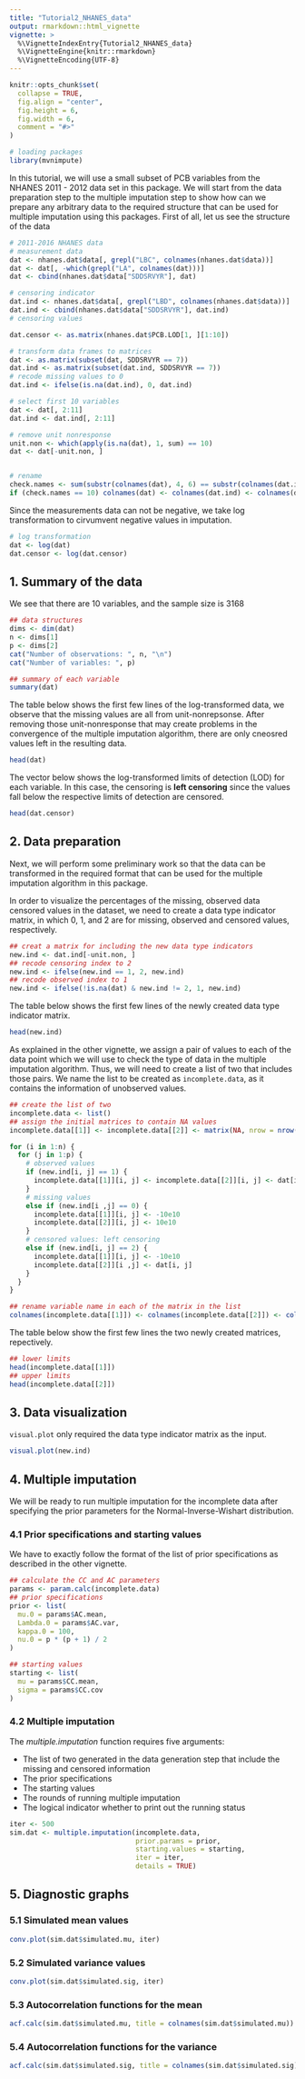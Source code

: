 ```yaml
---
title: "Tutorial2_NHANES_data"
output: rmarkdown::html_vignette
vignette: >
  %\VignetteIndexEntry{Tutorial2_NHANES_data}
  %\VignetteEngine{knitr::rmarkdown}
  %\VignetteEncoding{UTF-8}
---
```


```r
knitr::opts_chunk$set(
  collapse = TRUE,
  fig.align = "center",
  fig.height = 6,
  fig.width = 6,
  comment = "#>"
)
```

```r
# loading packages
library(mvnimpute)
```

In this tutorial, we will use a small subset of PCB variables from the NHANES 2011 - 2012 data set in this package. We will start from the data preparation step to the multiple imputation step to show how can we prepare any arbitrary data to the required structure that can be used for multiple imputation using this packages. First of all, let us see the structure of the data

```r
# 2011-2016 NHANES data
# measurement data
dat <- nhanes.dat$data[, grepl("LBC", colnames(nhanes.dat$data))]
dat <- dat[, -which(grepl("LA", colnames(dat)))]
dat <- cbind(nhanes.dat$data["SDDSRVYR"], dat)

# censoring indicator
dat.ind <- nhanes.dat$data[, grepl("LBD", colnames(nhanes.dat$data))]
dat.ind <- cbind(nhanes.dat$data["SDDSRVYR"], dat.ind)
# censoring values

dat.censor <- as.matrix(nhanes.dat$PCB.LOD[1, ][1:10])

# transform data frames to matrices
dat <- as.matrix(subset(dat, SDDSRVYR == 7))
dat.ind <- as.matrix(subset(dat.ind, SDDSRVYR == 7))
# recode missing values to 0
dat.ind <- ifelse(is.na(dat.ind), 0, dat.ind)

# select first 10 variables
dat <- dat[, 2:11]
dat.ind <- dat.ind[, 2:11]

# remove unit nonresponse
unit.non <- which(apply(is.na(dat), 1, sum) == 10)
dat <- dat[-unit.non, ]


# rename 
check.names <- sum(substr(colnames(dat), 4, 6) == substr(colnames(dat.ind), 4, 6) & substr(colnames(dat), 4, 6) == substr(colnames(dat.censor), 4, 6))
if (check.names == 10) colnames(dat) <- colnames(dat.ind) <- colnames(dat.censor) <- paste0("PCB", substr(colnames(dat), 4, 6))
```

Since the measurements data can not be negative, we take log transformation to cirvumvent negative values in imputation.

```r
# log transformation
dat <- log(dat)
dat.censor <- log(dat.censor)
```

## 1. Summary of the data

We see that there are 10 variables, and the sample size is 3168

```r
## data structures
dims <- dim(dat)
n <- dims[1]
p <- dims[2]
cat("Number of observations: ", n, "\n")
cat("Number of variables: ", p)
```
```r
## summary of each variable
summary(dat)
```

The table below shows the first few lines of the log-transformed data, we observe that the missing values are all from unit-nonrepsonse. After removing those unit-nonresponse that may create problems in the convergence of the multiple imputation algorithm, there are only cneosred values left in the resulting data.

```r
head(dat)
```

The vector below shows the log-transformed limits of detection (LOD) for each variable. In this case, the censoring is **left censoring** since the values fall below the respective limits of detection are censored.

```r
head(dat.censor)
```

## 2. Data preparation

Next, we will perform some preliminary work so that the data can be transformed in the required format that can be used for the multiple imputation algorithm in this package.

In order to visualize the percentages of the missing, observed data censored values in the dataset, we need to create a data type indicator matrix, in which 0, 1, and 2 are for missing, observed and censored values, respectively.

```r
## creat a matrix for including the new data type indicators
new.ind <- dat.ind[-unit.non, ]
## recode censoring index to 2
new.ind <- ifelse(new.ind == 1, 2, new.ind)
## recode observed index to 1
new.ind <- ifelse(!is.na(dat) & new.ind != 2, 1, new.ind)
```

The table below shows the first few lines of the newly created data type indicator matrix.

```r
head(new.ind)
```

As explained in the other vignette, we assign a pair of values to each of the data point which we will use to check the type of data in the multiple imputation algorithm. Thus, we will need to create a list of two that includes those pairs. We name the list to be created as `incomplete.data`, as it contains the information of unobserved values.

```r
## create the list of two 
incomplete.data <- list()
## assign the initial matrices to contain NA values
incomplete.data[[1]] <- incomplete.data[[2]] <- matrix(NA, nrow = nrow(new.ind), ncol = ncol(new.ind))

for (i in 1:n) {
  for (j in 1:p) {
    # observed values
    if (new.ind[i, j] == 1) {
      incomplete.data[[1]][i, j] <- incomplete.data[[2]][i, j] <- dat[i, j]
    }
    # missing values
    else if (new.ind[i ,j] == 0) {
      incomplete.data[[1]][i, j] <- -10e10
      incomplete.data[[2]][i, j] <- 10e10
    }
    # censored values: left censoring
    else if (new.ind[i, j] == 2) {
      incomplete.data[[1]][i, j] <- -10e10
      incomplete.data[[2]][i ,j] <- dat[i, j]
    }
  }
}

## rename variable name in each of the matrix in the list
colnames(incomplete.data[[1]]) <- colnames(incomplete.data[[2]]) <- colnames(dat)
```

The table below show the first few lines the two newly created matrices, repectively.

```r
## lower limits
head(incomplete.data[[1]])
## upper limits
head(incomplete.data[[2]])
```

## 3. Data visualization

`visual.plot` only required the data type indicator matrix as the input.

```r
visual.plot(new.ind)
```

## 4. Multiple imputation

We will be ready to run multiple imputation for the incomplete data after specifying the prior parameters for the Normal-Inverse-Wishart distribution.

### 4.1 Prior specifications and starting values

We have to exactly follow the format of the list of prior specifications as described in the other vignette.

```r
## calculate the CC and AC parameters
params <- param.calc(incomplete.data)
## prior specifications
prior <- list(
  mu.0 = params$AC.mean,
  Lambda.0 = params$AC.var,
  kappa.0 = 100,
  nu.0 = p * (p + 1) / 2
)

## starting values
starting <- list(
  mu = params$CC.mean,
  sigma = params$CC.cov
)
```

### 4.2 Multiple imputation

The *multiple.imputation* function requires five arguments:

+ The list of two generated in the data generation step that include the missing and censored information
+ The prior specifications
+ The starting values
+ The rounds of running multiple imputation
+ The logical indicator whether to print out the running status

```r
iter <- 500
sim.dat <- multiple.imputation(incomplete.data,
                               prior.params = prior, 
                               starting.values = starting, 
                               iter = iter, 
                               details = TRUE)
```

## 5. Diagnostic graphs

### 5.1 Simulated mean values

```r
conv.plot(sim.dat$simulated.mu, iter)
```

### 5.2 Simulated variance values

```r
conv.plot(sim.dat$simulated.sig, iter)
```

### 5.3 Autocorrelation functions for the mean

```r
acf.calc(sim.dat$simulated.mu, title = colnames(sim.dat$simulated.mu))
```

### 5.4 Autocorrelation functions for the variance

```r
acf.calc(sim.dat$simulated.sig, title = colnames(sim.dat$simulated.sig))
```
